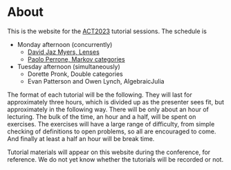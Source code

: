 # About

This is the website for the [ACT2023](https://act2023.github.io/) tutorial sessions. The schedule is

- Monday afternoon (concurrently)
  - [David Jaz Myers, Lenses](/lenses/)
  - [Paolo Perrone, Markov categories](/markov/)
- Tuesday afternoon (simultaneously)
  - Dorette Pronk, Double categories
  - Evan Patterson and Owen Lynch, AlgebraicJulia

The format of each tutorial will be the following. They will last for approximately three hours, which is divided up as the presenter sees fit, but approximately in the following way. There will be only about an hour of lecturing. The bulk of the time, an hour and a half, will be spent on exercises. The exercises will have a large range of difficulty, from simple checking of definitions to open problems, so all are encouraged to come. And finally at least a half an hour will be break time.

Tutorial materials will appear on this website during the conference, for reference. We do not yet know whether the tutorials will be recorded or not.
